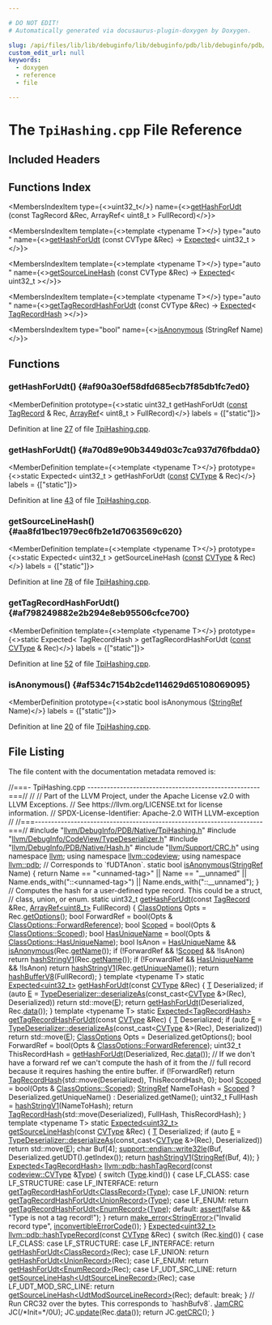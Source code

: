 ```yaml
---

# DO NOT EDIT!
# Automatically generated via docusaurus-plugin-doxygen by Doxygen.

slug: /api/files/lib/lib/debuginfo/lib/debuginfo/pdb/lib/debuginfo/pdb/native/tpihashing-cpp
custom_edit_url: null
keywords:
  - doxygen
  - reference
  - file

---
```





# The `TpiHashing.cpp` File Reference

<DoxygenPage pluginConfig={pluginConfig}>



## Included Headers

<IncludesList>
<IncludesListItem
  filePath="llvm/DebugInfo/PDB/Native/TpiHashing.h"
  permalink="/docs/api/files/include/include/llvm/include/llvm/debuginfo/include/llvm/debuginfo/pdb/include/llvm/debuginfo/pdb/native/tpihashing-h"
  isLocal="true" />
<IncludesListItem
  filePath="llvm/DebugInfo/CodeView/TypeDeserializer.h"
  permalink="/docs/api/files/include/include/llvm/include/llvm/debuginfo/include/llvm/debuginfo/codeview/typedeserializer-h"
  isLocal="true" />
<IncludesListItem
  filePath="llvm/DebugInfo/PDB/Native/Hash.h"
  permalink="/docs/api/files/include/include/llvm/include/llvm/debuginfo/include/llvm/debuginfo/pdb/include/llvm/debuginfo/pdb/native/hash-h"
  isLocal="true" />
<IncludesListItem
  filePath="llvm/Support/CRC.h"
  permalink="/docs/api/files/include/include/llvm/include/llvm/support/crc-h"
  isLocal="true" />
</IncludesList>

## Functions Index

<MembersIndex>

<MembersIndexItem
  type={<>uint32&#95;t</>}
  name={<><a href="#af90a30ef58dfd685ecb7f85db1fc7ed0">getHashForUdt</a> (const TagRecord &amp;Rec, ArrayRef&lt; uint8&#95;t &gt; FullRecord)</>}>
</MembersIndexItem>

<MembersIndexItem
  template={<>template &lt;typename T&gt;</>}
  type="auto "
  name={<><a href="#a70d89e90b3449d03c7ca937d76fbdda0">getHashForUdt</a> (const CVType &amp;Rec) -&gt; <a href="/docs/api/classes/llvm/expected">Expected</a>&lt; uint32&#95;t &gt;</>}>
</MembersIndexItem>

<MembersIndexItem
  template={<>template &lt;typename T&gt;</>}
  type="auto "
  name={<><a href="#aa8fd1bec1979ec6fb2e1d7063569c620">getSourceLineHash</a> (const CVType &amp;Rec) -&gt; <a href="/docs/api/classes/llvm/expected">Expected</a>&lt; uint32&#95;t &gt;</>}>
</MembersIndexItem>

<MembersIndexItem
  template={<>template &lt;typename T&gt;</>}
  type="auto "
  name={<><a href="#af798249882e2b294e8eb95506cfce700">getTagRecordHashForUdt</a> (const CVType &amp;Rec) -&gt; <a href="/docs/api/classes/llvm/expected">Expected</a>&lt; <a href="/docs/api/structs/llvm/pdb/tagrecordhash">TagRecordHash</a> &gt;</>}>
</MembersIndexItem>

<MembersIndexItem
  type="bool"
  name={<><a href="#af534c7154b2cde114629d65108069095">isAnonymous</a> (StringRef Name)</>}>
</MembersIndexItem>

</MembersIndex>


<SectionDefinition>

## Functions

### getHashForUdt() {#af90a30ef58dfd685ecb7f85db1fc7ed0}

<MemberDefinition
  prototype={<>static uint32&#95;t getHashForUdt (<a href="/docs/api/files/lib/lib/target/lib/target/aarch64/aarch64promoteconstant-cpp/#a90f8350fecae261c25be85d38b451bff">const</a> <a href="/docs/api/classes/llvm/codeview/tagrecord">TagRecord</a> &amp; Rec, <a href="/docs/api/classes/llvm/arrayref">ArrayRef</a>&lt; uint8&#95;t &gt; FullRecord)</>}
  labels = {["static"]}>

Definition at line <a href="#l00027">27</a> of file <a href="/docs/api/files/lib/lib/debuginfo/lib/debuginfo/pdb/lib/debuginfo/pdb/native/tpihashing-cpp">TpiHashing.cpp</a>.
</MemberDefinition>

### getHashForUdt() {#a70d89e90b3449d03c7ca937d76fbdda0}

<MemberDefinition
  template={<>template &lt;typename T&gt;</>}
  prototype={<>static Expected&lt; uint32&#95;t &gt; getHashForUdt (<a href="/docs/api/files/lib/lib/target/lib/target/aarch64/aarch64promoteconstant-cpp/#a90f8350fecae261c25be85d38b451bff">const</a> <a href="/docs/api/namespaces/llvm/codeview/#a238eda31f74c0f0f3224f71b50b7d165">CVType</a> &amp; Rec)</>}
  labels = {["static"]}>

Definition at line <a href="#l00043">43</a> of file <a href="/docs/api/files/lib/lib/debuginfo/lib/debuginfo/pdb/lib/debuginfo/pdb/native/tpihashing-cpp">TpiHashing.cpp</a>.
</MemberDefinition>

### getSourceLineHash() {#aa8fd1bec1979ec6fb2e1d7063569c620}

<MemberDefinition
  template={<>template &lt;typename T&gt;</>}
  prototype={<>static Expected&lt; uint32&#95;t &gt; getSourceLineHash (<a href="/docs/api/files/lib/lib/target/lib/target/aarch64/aarch64promoteconstant-cpp/#a90f8350fecae261c25be85d38b451bff">const</a> <a href="/docs/api/namespaces/llvm/codeview/#a238eda31f74c0f0f3224f71b50b7d165">CVType</a> &amp; Rec)</>}
  labels = {["static"]}>

Definition at line <a href="#l00078">78</a> of file <a href="/docs/api/files/lib/lib/debuginfo/lib/debuginfo/pdb/lib/debuginfo/pdb/native/tpihashing-cpp">TpiHashing.cpp</a>.
</MemberDefinition>

### getTagRecordHashForUdt() {#af798249882e2b294e8eb95506cfce700}

<MemberDefinition
  template={<>template &lt;typename T&gt;</>}
  prototype={<>static Expected&lt; TagRecordHash &gt; getTagRecordHashForUdt (<a href="/docs/api/files/lib/lib/target/lib/target/aarch64/aarch64promoteconstant-cpp/#a90f8350fecae261c25be85d38b451bff">const</a> <a href="/docs/api/namespaces/llvm/codeview/#a238eda31f74c0f0f3224f71b50b7d165">CVType</a> &amp; Rec)</>}
  labels = {["static"]}>

Definition at line <a href="#l00052">52</a> of file <a href="/docs/api/files/lib/lib/debuginfo/lib/debuginfo/pdb/lib/debuginfo/pdb/native/tpihashing-cpp">TpiHashing.cpp</a>.
</MemberDefinition>

### isAnonymous() {#af534c7154b2cde114629d65108069095}

<MemberDefinition
  prototype={<>static bool isAnonymous (<a href="/docs/api/classes/llvm/stringref">StringRef</a> Name)</>}
  labels = {["static"]}>

Definition at line <a href="#l00020">20</a> of file <a href="/docs/api/files/lib/lib/debuginfo/lib/debuginfo/pdb/lib/debuginfo/pdb/native/tpihashing-cpp">TpiHashing.cpp</a>.
</MemberDefinition>

</SectionDefinition>

## File Listing

The file content with the documentation metadata removed is:

<ProgramListing>

<Link id="l00001" /><CodeLine lineNumber="1"><Highlight kind="comment">//===- TpiHashing.cpp -----------------------------------------------------===//</Highlight><Highlight kind="normal"></Highlight></CodeLine>
<Link id="l00002" /><CodeLine lineNumber="2"><Highlight kind="normal"></Highlight><Highlight kind="comment">//</Highlight><Highlight kind="normal"></Highlight></CodeLine>
<Link id="l00003" /><CodeLine lineNumber="3"><Highlight kind="normal"></Highlight><Highlight kind="comment">// Part of the LLVM Project, under the Apache License v2.0 with LLVM Exceptions.</Highlight><Highlight kind="normal"></Highlight></CodeLine>
<Link id="l00004" /><CodeLine lineNumber="4"><Highlight kind="normal"></Highlight><Highlight kind="comment">// See https://llvm.org/LICENSE.txt for license information.</Highlight><Highlight kind="normal"></Highlight></CodeLine>
<Link id="l00005" /><CodeLine lineNumber="5"><Highlight kind="normal"></Highlight><Highlight kind="comment">// SPDX-License-Identifier: Apache-2.0 WITH LLVM-exception</Highlight><Highlight kind="normal"></Highlight></CodeLine>
<Link id="l00006" /><CodeLine lineNumber="6"><Highlight kind="normal"></Highlight><Highlight kind="comment">//</Highlight><Highlight kind="normal"></Highlight></CodeLine>
<Link id="l00007" /><CodeLine lineNumber="7"><Highlight kind="normal"></Highlight><Highlight kind="comment">//===----------------------------------------------------------------------===//</Highlight><Highlight kind="normal"></Highlight></CodeLine>
<Link id="l00008" /><CodeLine lineNumber="8"><Highlight kind="normal"></Highlight></CodeLine>
<Link id="l00009" /><CodeLine lineNumber="9"><Highlight kind="normal"></Highlight><Highlight kind="preprocessor">#include &quot;<a href="/docs/api/files/include/include/llvm/include/llvm/debuginfo/include/llvm/debuginfo/pdb/include/llvm/debuginfo/pdb/native/tpihashing-h">llvm/DebugInfo/PDB/Native/TpiHashing.h</a>&quot;</Highlight><Highlight kind="normal"></Highlight></CodeLine>
<Link id="l00010" /><CodeLine lineNumber="10"><Highlight kind="normal"></Highlight></CodeLine>
<Link id="l00011" /><CodeLine lineNumber="11"><Highlight kind="normal"></Highlight><Highlight kind="preprocessor">#include &quot;<a href="/docs/api/files/include/include/llvm/include/llvm/debuginfo/include/llvm/debuginfo/codeview/typedeserializer-h">llvm/DebugInfo/CodeView/TypeDeserializer.h</a>&quot;</Highlight><Highlight kind="normal"></Highlight></CodeLine>
<Link id="l00012" /><CodeLine lineNumber="12"><Highlight kind="normal"></Highlight><Highlight kind="preprocessor">#include &quot;<a href="/docs/api/files/include/include/llvm/include/llvm/debuginfo/include/llvm/debuginfo/pdb/include/llvm/debuginfo/pdb/native/hash-h">llvm/DebugInfo/PDB/Native/Hash.h</a>&quot;</Highlight><Highlight kind="normal"></Highlight></CodeLine>
<Link id="l00013" /><CodeLine lineNumber="13"><Highlight kind="normal"></Highlight><Highlight kind="preprocessor">#include &quot;<a href="/docs/api/files/include/include/llvm/include/llvm/support/crc-h">llvm/Support/CRC.h</a>&quot;</Highlight><Highlight kind="normal"></Highlight></CodeLine>
<Link id="l00014" /><CodeLine lineNumber="14"><Highlight kind="normal"></Highlight></CodeLine>
<Link id="l00015" /><CodeLine lineNumber="15"><Highlight kind="normal"></Highlight><Highlight kind="keyword">using namespace </Highlight><Highlight kind="normal"><a href="/docs/api/namespaces/llvm">llvm</a>;</Highlight></CodeLine>
<Link id="l00016" /><CodeLine lineNumber="16"><Highlight kind="normal"></Highlight><Highlight kind="keyword">using namespace </Highlight><Highlight kind="normal"><a href="/docs/api/namespaces/llvm/codeview">llvm::codeview</a>;</Highlight></CodeLine>
<Link id="l00017" /><CodeLine lineNumber="17"><Highlight kind="normal"></Highlight><Highlight kind="keyword">using namespace </Highlight><Highlight kind="normal"><a href="/docs/api/namespaces/llvm/pdb">llvm::pdb</a>;</Highlight></CodeLine>
<Link id="l00018" /><CodeLine lineNumber="18"><Highlight kind="normal"></Highlight></CodeLine>
<Link id="l00019" /><CodeLine lineNumber="19"><Highlight kind="normal"></Highlight><Highlight kind="comment">// Corresponds to &#96;fUDTAnon&#96;.</Highlight><Highlight kind="normal"></Highlight></CodeLine>
<Link id="l00020" /><CodeLine lineNumber="20" lineLink="#af534c7154b2cde114629d65108069095"><Highlight kind="normal"></Highlight><Highlight kind="keyword">static</Highlight><Highlight kind="normal"> </Highlight><Highlight kind="keywordtype">bool</Highlight><Highlight kind="normal"> <a href="#af534c7154b2cde114629d65108069095">isAnonymous</a>(<a href="/docs/api/classes/llvm/stringref">StringRef</a> Name) &#123;</Highlight></CodeLine>
<Link id="l00021" /><CodeLine lineNumber="21"><Highlight kind="normal">  </Highlight><Highlight kind="keywordflow">return</Highlight><Highlight kind="normal"> Name == </Highlight><Highlight kind="stringliteral">&quot;&lt;unnamed-tag&gt;&quot;</Highlight><Highlight kind="normal"> || Name == </Highlight><Highlight kind="stringliteral">&quot;&#95;&#95;unnamed&quot;</Highlight><Highlight kind="normal"> ||</Highlight></CodeLine>
<Link id="l00022" /><CodeLine lineNumber="22"><Highlight kind="normal">         Name.ends&#95;with(</Highlight><Highlight kind="stringliteral">&quot;::&lt;unnamed-tag&gt;&quot;</Highlight><Highlight kind="normal">) || Name.ends&#95;with(</Highlight><Highlight kind="stringliteral">&quot;::&#95;&#95;unnamed&quot;</Highlight><Highlight kind="normal">);</Highlight></CodeLine>
<Link id="l00023" /><CodeLine lineNumber="23"><Highlight kind="normal">&#125;</Highlight></CodeLine>
<Link id="l00024" /><CodeLine lineNumber="24"><Highlight kind="normal"></Highlight></CodeLine>
<Link id="l00025" /><CodeLine lineNumber="25"><Highlight kind="normal"></Highlight><Highlight kind="comment">// Computes the hash for a user-defined type record. This could be a struct,</Highlight><Highlight kind="normal"></Highlight></CodeLine>
<Link id="l00026" /><CodeLine lineNumber="26"><Highlight kind="normal"></Highlight><Highlight kind="comment">// class, union, or enum.</Highlight><Highlight kind="normal"></Highlight></CodeLine>
<Link id="l00027" /><CodeLine lineNumber="27" lineLink="#af90a30ef58dfd685ecb7f85db1fc7ed0"><Highlight kind="normal"></Highlight><Highlight kind="keyword">static</Highlight><Highlight kind="normal"> uint32&#95;t <a href="#af90a30ef58dfd685ecb7f85db1fc7ed0">getHashForUdt</a>(</Highlight><Highlight kind="keyword">const</Highlight><Highlight kind="normal"> <a href="/docs/api/classes/llvm/codeview/tagrecord">TagRecord</a> &amp;Rec,</Highlight></CodeLine>
<Link id="l00028" /><CodeLine lineNumber="28"><Highlight kind="normal">                              <a href="/docs/api/classes/llvm/arrayref">ArrayRef&lt;uint8&#95;t&gt;</a> FullRecord) &#123;</Highlight></CodeLine>
<Link id="l00029" /><CodeLine lineNumber="29"><Highlight kind="normal">  <a href="/docs/api/namespaces/llvm/codeview/#a4e60e0c351f13aade28b451480c44e5a">ClassOptions</a> Opts = Rec.<a href="/docs/api/classes/llvm/codeview/tagrecord/#a1ae1be6e6d0d96125297733a3cfb222a">getOptions</a>();</Highlight></CodeLine>
<Link id="l00030" /><CodeLine lineNumber="30"><Highlight kind="normal">  </Highlight><Highlight kind="keywordtype">bool</Highlight><Highlight kind="normal"> ForwardRef = bool(Opts &amp; <a href="/docs/api/namespaces/llvm/codeview/#a4e60e0c351f13aade28b451480c44e5aa7e37f2aff533091462989c02c0cac8a1">ClassOptions::ForwardReference</a>);</Highlight></CodeLine>
<Link id="l00031" /><CodeLine lineNumber="31"><Highlight kind="normal">  </Highlight><Highlight kind="keywordtype">bool</Highlight><Highlight kind="normal"> <a href="/docs/api/namespaces/llvm/codeview/#a4e60e0c351f13aade28b451480c44e5aa423f62fd0413b98ab4dd487ec060e628">Scoped</a> = bool(Opts &amp; <a href="/docs/api/namespaces/llvm/codeview/#a4e60e0c351f13aade28b451480c44e5aa423f62fd0413b98ab4dd487ec060e628">ClassOptions::Scoped</a>);</Highlight></CodeLine>
<Link id="l00032" /><CodeLine lineNumber="32"><Highlight kind="normal">  </Highlight><Highlight kind="keywordtype">bool</Highlight><Highlight kind="normal"> <a href="/docs/api/namespaces/llvm/codeview/#a4e60e0c351f13aade28b451480c44e5aa1d847ff214177f9339928f7be873cd38">HasUniqueName</a> = bool(Opts &amp; <a href="/docs/api/namespaces/llvm/codeview/#a4e60e0c351f13aade28b451480c44e5aa1d847ff214177f9339928f7be873cd38">ClassOptions::HasUniqueName</a>);</Highlight></CodeLine>
<Link id="l00033" /><CodeLine lineNumber="33"><Highlight kind="normal">  </Highlight><Highlight kind="keywordtype">bool</Highlight><Highlight kind="normal"> IsAnon = <a href="/docs/api/namespaces/llvm/codeview/#a4e60e0c351f13aade28b451480c44e5aa1d847ff214177f9339928f7be873cd38">HasUniqueName</a> &amp;&amp; <a href="#af534c7154b2cde114629d65108069095">isAnonymous</a>(Rec.<a href="/docs/api/classes/llvm/codeview/tagrecord/#a70d494508697280429a70e6b54e90564">getName</a>());</Highlight></CodeLine>
<Link id="l00034" /><CodeLine lineNumber="34"><Highlight kind="normal"></Highlight></CodeLine>
<Link id="l00035" /><CodeLine lineNumber="35"><Highlight kind="normal">  </Highlight><Highlight kind="keywordflow">if</Highlight><Highlight kind="normal"> (!ForwardRef &amp;&amp; !<a href="/docs/api/namespaces/llvm/codeview/#a4e60e0c351f13aade28b451480c44e5aa423f62fd0413b98ab4dd487ec060e628">Scoped</a> &amp;&amp; !IsAnon)</Highlight></CodeLine>
<Link id="l00036" /><CodeLine lineNumber="36"><Highlight kind="normal">    </Highlight><Highlight kind="keywordflow">return</Highlight><Highlight kind="normal"> <a href="/docs/api/namespaces/llvm/pdb/#a1737ab2b5a4c39b8eb3fcbd2e47abb65">hashStringV1</a>(Rec.<a href="/docs/api/classes/llvm/codeview/tagrecord/#a70d494508697280429a70e6b54e90564">getName</a>());</Highlight></CodeLine>
<Link id="l00037" /><CodeLine lineNumber="37"><Highlight kind="normal">  </Highlight><Highlight kind="keywordflow">if</Highlight><Highlight kind="normal"> (!ForwardRef &amp;&amp; <a href="/docs/api/namespaces/llvm/codeview/#a4e60e0c351f13aade28b451480c44e5aa1d847ff214177f9339928f7be873cd38">HasUniqueName</a> &amp;&amp; !IsAnon)</Highlight></CodeLine>
<Link id="l00038" /><CodeLine lineNumber="38"><Highlight kind="normal">    </Highlight><Highlight kind="keywordflow">return</Highlight><Highlight kind="normal"> <a href="/docs/api/namespaces/llvm/pdb/#a1737ab2b5a4c39b8eb3fcbd2e47abb65">hashStringV1</a>(Rec.<a href="/docs/api/classes/llvm/codeview/tagrecord/#ab3ecf47bdb500f15d02088ae17279b8b">getUniqueName</a>());</Highlight></CodeLine>
<Link id="l00039" /><CodeLine lineNumber="39"><Highlight kind="normal">  </Highlight><Highlight kind="keywordflow">return</Highlight><Highlight kind="normal"> <a href="/docs/api/namespaces/llvm/pdb/#a70e7a3749d35a58e1620b36a1a4183c1">hashBufferV8</a>(FullRecord);</Highlight></CodeLine>
<Link id="l00040" /><CodeLine lineNumber="40"><Highlight kind="normal">&#125;</Highlight></CodeLine>
<Link id="l00041" /><CodeLine lineNumber="41"><Highlight kind="normal"></Highlight></CodeLine>
<Link id="l00042" /><CodeLine lineNumber="42"><Highlight kind="normal"></Highlight><Highlight kind="keyword">template</Highlight><Highlight kind="normal"> &lt;</Highlight><Highlight kind="keyword">typename</Highlight><Highlight kind="normal"> T&gt;</Highlight></CodeLine>
<Link id="l00043" /><CodeLine lineNumber="43" lineLink="#a70d89e90b3449d03c7ca937d76fbdda0"><Highlight kind="normal"></Highlight><Highlight kind="keyword">static</Highlight><Highlight kind="normal"> <a href="/docs/api/classes/llvm/expected">Expected&lt;uint32&#95;t&gt;</a> <a href="#af90a30ef58dfd685ecb7f85db1fc7ed0">getHashForUdt</a>(</Highlight><Highlight kind="keyword">const</Highlight><Highlight kind="normal"> <a href="/docs/api/namespaces/llvm/codeview/#a238eda31f74c0f0f3224f71b50b7d165">CVType</a> &amp;Rec) &#123;</Highlight></CodeLine>
<Link id="l00044" /><CodeLine lineNumber="44"><Highlight kind="normal">  <a href="/docs/api/files/lib/lib/target/lib/target/mips/mips16isellowering-cpp/#a0acb682b8260ab1c60b918599864e2e5">T</a> Deserialized;</Highlight></CodeLine>
<Link id="l00045" /><CodeLine lineNumber="45"><Highlight kind="normal">  </Highlight><Highlight kind="keywordflow">if</Highlight><Highlight kind="normal"> (</Highlight><Highlight kind="keyword">auto</Highlight><Highlight kind="normal"> <a href="/docs/api/files/lib/lib/ir/builtingcs-cpp/#abb2b3a60ccc38a28239e19a1646e0c8a">E</a> = <a href="/docs/api/classes/llvm/codeview/typedeserializer/#ad2afe9d87179bb184fd5f477db6e8509">TypeDeserializer::deserializeAs</a>(</Highlight><Highlight kind="keyword">const&#95;cast&lt;</Highlight><Highlight kind="normal"><a href="/docs/api/namespaces/llvm/codeview/#a238eda31f74c0f0f3224f71b50b7d165">CVType</a> &amp;</Highlight><Highlight kind="keyword">&gt;</Highlight><Highlight kind="normal">(Rec),</Highlight></CodeLine>
<Link id="l00046" /><CodeLine lineNumber="46"><Highlight kind="normal">                                               Deserialized))</Highlight></CodeLine>
<Link id="l00047" /><CodeLine lineNumber="47"><Highlight kind="normal">    </Highlight><Highlight kind="keywordflow">return</Highlight><Highlight kind="normal"> std::move(<a href="/docs/api/files/lib/lib/ir/builtingcs-cpp/#abb2b3a60ccc38a28239e19a1646e0c8a">E</a>);</Highlight></CodeLine>
<Link id="l00048" /><CodeLine lineNumber="48"><Highlight kind="normal">  </Highlight><Highlight kind="keywordflow">return</Highlight><Highlight kind="normal"> <a href="#af90a30ef58dfd685ecb7f85db1fc7ed0">getHashForUdt</a>(Deserialized, Rec.<a href="/docs/api/classes/llvm/codeview/cvrecord/#aa5ac0ccd261c6bd6e07e1b288952fe33">data</a>());</Highlight></CodeLine>
<Link id="l00049" /><CodeLine lineNumber="49"><Highlight kind="normal">&#125;</Highlight></CodeLine>
<Link id="l00050" /><CodeLine lineNumber="50"><Highlight kind="normal"></Highlight></CodeLine>
<Link id="l00051" /><CodeLine lineNumber="51"><Highlight kind="normal"></Highlight><Highlight kind="keyword">template</Highlight><Highlight kind="normal"> &lt;</Highlight><Highlight kind="keyword">typename</Highlight><Highlight kind="normal"> T&gt;</Highlight></CodeLine>
<Link id="l00052" /><CodeLine lineNumber="52" lineLink="#af798249882e2b294e8eb95506cfce700"><Highlight kind="normal"></Highlight><Highlight kind="keyword">static</Highlight><Highlight kind="normal"> <a href="/docs/api/classes/llvm/expected">Expected&lt;TagRecordHash&gt;</a> <a href="#af798249882e2b294e8eb95506cfce700">getTagRecordHashForUdt</a>(</Highlight><Highlight kind="keyword">const</Highlight><Highlight kind="normal"> <a href="/docs/api/namespaces/llvm/codeview/#a238eda31f74c0f0f3224f71b50b7d165">CVType</a> &amp;Rec) &#123;</Highlight></CodeLine>
<Link id="l00053" /><CodeLine lineNumber="53"><Highlight kind="normal">  <a href="/docs/api/files/lib/lib/target/lib/target/mips/mips16isellowering-cpp/#a0acb682b8260ab1c60b918599864e2e5">T</a> Deserialized;</Highlight></CodeLine>
<Link id="l00054" /><CodeLine lineNumber="54"><Highlight kind="normal">  </Highlight><Highlight kind="keywordflow">if</Highlight><Highlight kind="normal"> (</Highlight><Highlight kind="keyword">auto</Highlight><Highlight kind="normal"> <a href="/docs/api/files/lib/lib/ir/builtingcs-cpp/#abb2b3a60ccc38a28239e19a1646e0c8a">E</a> = <a href="/docs/api/classes/llvm/codeview/typedeserializer/#ad2afe9d87179bb184fd5f477db6e8509">TypeDeserializer::deserializeAs</a>(</Highlight><Highlight kind="keyword">const&#95;cast&lt;</Highlight><Highlight kind="normal"><a href="/docs/api/namespaces/llvm/codeview/#a238eda31f74c0f0f3224f71b50b7d165">CVType</a> &amp;</Highlight><Highlight kind="keyword">&gt;</Highlight><Highlight kind="normal">(Rec),</Highlight></CodeLine>
<Link id="l00055" /><CodeLine lineNumber="55"><Highlight kind="normal">                                               Deserialized))</Highlight></CodeLine>
<Link id="l00056" /><CodeLine lineNumber="56"><Highlight kind="normal">    </Highlight><Highlight kind="keywordflow">return</Highlight><Highlight kind="normal"> std::move(<a href="/docs/api/files/lib/lib/ir/builtingcs-cpp/#abb2b3a60ccc38a28239e19a1646e0c8a">E</a>);</Highlight></CodeLine>
<Link id="l00057" /><CodeLine lineNumber="57"><Highlight kind="normal"></Highlight></CodeLine>
<Link id="l00058" /><CodeLine lineNumber="58"><Highlight kind="normal">  <a href="/docs/api/namespaces/llvm/codeview/#a4e60e0c351f13aade28b451480c44e5a">ClassOptions</a> Opts = Deserialized.getOptions();</Highlight></CodeLine>
<Link id="l00059" /><CodeLine lineNumber="59"><Highlight kind="normal"></Highlight></CodeLine>
<Link id="l00060" /><CodeLine lineNumber="60"><Highlight kind="normal">  </Highlight><Highlight kind="keywordtype">bool</Highlight><Highlight kind="normal"> ForwardRef = bool(Opts &amp; <a href="/docs/api/namespaces/llvm/codeview/#a4e60e0c351f13aade28b451480c44e5aa7e37f2aff533091462989c02c0cac8a1">ClassOptions::ForwardReference</a>);</Highlight></CodeLine>
<Link id="l00061" /><CodeLine lineNumber="61"><Highlight kind="normal"></Highlight></CodeLine>
<Link id="l00062" /><CodeLine lineNumber="62"><Highlight kind="normal">  uint32&#95;t ThisRecordHash = <a href="#af90a30ef58dfd685ecb7f85db1fc7ed0">getHashForUdt</a>(Deserialized, Rec.<a href="/docs/api/classes/llvm/codeview/cvrecord/#aa5ac0ccd261c6bd6e07e1b288952fe33">data</a>());</Highlight></CodeLine>
<Link id="l00063" /><CodeLine lineNumber="63"><Highlight kind="normal"></Highlight></CodeLine>
<Link id="l00064" /><CodeLine lineNumber="64"><Highlight kind="normal">  </Highlight><Highlight kind="comment">// If we don&#39;t have a forward ref we can&#39;t compute the hash of it from the</Highlight><Highlight kind="normal"></Highlight></CodeLine>
<Link id="l00065" /><CodeLine lineNumber="65"><Highlight kind="normal">  </Highlight><Highlight kind="comment">// full record because it requires hashing the entire buffer.</Highlight><Highlight kind="normal"></Highlight></CodeLine>
<Link id="l00066" /><CodeLine lineNumber="66"><Highlight kind="normal">  </Highlight><Highlight kind="keywordflow">if</Highlight><Highlight kind="normal"> (!ForwardRef)</Highlight></CodeLine>
<Link id="l00067" /><CodeLine lineNumber="67"><Highlight kind="normal">    </Highlight><Highlight kind="keywordflow">return</Highlight><Highlight kind="normal"> <a href="/docs/api/structs/llvm/pdb/tagrecordhash">TagRecordHash</a>&#123;std::move(Deserialized), ThisRecordHash, 0&#125;;</Highlight></CodeLine>
<Link id="l00068" /><CodeLine lineNumber="68"><Highlight kind="normal"></Highlight></CodeLine>
<Link id="l00069" /><CodeLine lineNumber="69"><Highlight kind="normal">  </Highlight><Highlight kind="keywordtype">bool</Highlight><Highlight kind="normal"> <a href="/docs/api/namespaces/llvm/codeview/#a4e60e0c351f13aade28b451480c44e5aa423f62fd0413b98ab4dd487ec060e628">Scoped</a> = bool(Opts &amp; <a href="/docs/api/namespaces/llvm/codeview/#a4e60e0c351f13aade28b451480c44e5aa423f62fd0413b98ab4dd487ec060e628">ClassOptions::Scoped</a>);</Highlight></CodeLine>
<Link id="l00070" /><CodeLine lineNumber="70"><Highlight kind="normal"></Highlight></CodeLine>
<Link id="l00071" /><CodeLine lineNumber="71"><Highlight kind="normal">  <a href="/docs/api/classes/llvm/stringref">StringRef</a> NameToHash =</Highlight></CodeLine>
<Link id="l00072" /><CodeLine lineNumber="72"><Highlight kind="normal">      <a href="/docs/api/namespaces/llvm/codeview/#a4e60e0c351f13aade28b451480c44e5aa423f62fd0413b98ab4dd487ec060e628">Scoped</a> ? Deserialized.getUniqueName() : Deserialized.getName();</Highlight></CodeLine>
<Link id="l00073" /><CodeLine lineNumber="73"><Highlight kind="normal">  uint32&#95;t FullHash = <a href="/docs/api/namespaces/llvm/pdb/#a1737ab2b5a4c39b8eb3fcbd2e47abb65">hashStringV1</a>(NameToHash);</Highlight></CodeLine>
<Link id="l00074" /><CodeLine lineNumber="74"><Highlight kind="normal">  </Highlight><Highlight kind="keywordflow">return</Highlight><Highlight kind="normal"> <a href="/docs/api/structs/llvm/pdb/tagrecordhash">TagRecordHash</a>&#123;std::move(Deserialized), FullHash, ThisRecordHash&#125;;</Highlight></CodeLine>
<Link id="l00075" /><CodeLine lineNumber="75"><Highlight kind="normal">&#125;</Highlight></CodeLine>
<Link id="l00076" /><CodeLine lineNumber="76"><Highlight kind="normal"></Highlight></CodeLine>
<Link id="l00077" /><CodeLine lineNumber="77"><Highlight kind="normal"></Highlight><Highlight kind="keyword">template</Highlight><Highlight kind="normal"> &lt;</Highlight><Highlight kind="keyword">typename</Highlight><Highlight kind="normal"> T&gt;</Highlight></CodeLine>
<Link id="l00078" /><CodeLine lineNumber="78" lineLink="#aa8fd1bec1979ec6fb2e1d7063569c620"><Highlight kind="normal"></Highlight><Highlight kind="keyword">static</Highlight><Highlight kind="normal"> <a href="/docs/api/classes/llvm/expected">Expected&lt;uint32&#95;t&gt;</a> <a href="#aa8fd1bec1979ec6fb2e1d7063569c620">getSourceLineHash</a>(</Highlight><Highlight kind="keyword">const</Highlight><Highlight kind="normal"> <a href="/docs/api/namespaces/llvm/codeview/#a238eda31f74c0f0f3224f71b50b7d165">CVType</a> &amp;Rec) &#123;</Highlight></CodeLine>
<Link id="l00079" /><CodeLine lineNumber="79"><Highlight kind="normal">  <a href="/docs/api/files/lib/lib/target/lib/target/mips/mips16isellowering-cpp/#a0acb682b8260ab1c60b918599864e2e5">T</a> Deserialized;</Highlight></CodeLine>
<Link id="l00080" /><CodeLine lineNumber="80"><Highlight kind="normal">  </Highlight><Highlight kind="keywordflow">if</Highlight><Highlight kind="normal"> (</Highlight><Highlight kind="keyword">auto</Highlight><Highlight kind="normal"> <a href="/docs/api/files/lib/lib/ir/builtingcs-cpp/#abb2b3a60ccc38a28239e19a1646e0c8a">E</a> = <a href="/docs/api/classes/llvm/codeview/typedeserializer/#ad2afe9d87179bb184fd5f477db6e8509">TypeDeserializer::deserializeAs</a>(</Highlight><Highlight kind="keyword">const&#95;cast&lt;</Highlight><Highlight kind="normal"><a href="/docs/api/namespaces/llvm/codeview/#a238eda31f74c0f0f3224f71b50b7d165">CVType</a> &amp;</Highlight><Highlight kind="keyword">&gt;</Highlight><Highlight kind="normal">(Rec),</Highlight></CodeLine>
<Link id="l00081" /><CodeLine lineNumber="81"><Highlight kind="normal">                                               Deserialized))</Highlight></CodeLine>
<Link id="l00082" /><CodeLine lineNumber="82"><Highlight kind="normal">    </Highlight><Highlight kind="keywordflow">return</Highlight><Highlight kind="normal"> std::move(<a href="/docs/api/files/lib/lib/ir/builtingcs-cpp/#abb2b3a60ccc38a28239e19a1646e0c8a">E</a>);</Highlight></CodeLine>
<Link id="l00083" /><CodeLine lineNumber="83"><Highlight kind="normal">  </Highlight><Highlight kind="keywordtype">char</Highlight><Highlight kind="normal"> Buf&#91;4&#93;;</Highlight></CodeLine>
<Link id="l00084" /><CodeLine lineNumber="84"><Highlight kind="normal">  <a href="/docs/api/namespaces/llvm/support/endian/#a4f05956d010455624c13f5eb2217bc8b">support::endian::write32le</a>(Buf, Deserialized.getUDT().getIndex());</Highlight></CodeLine>
<Link id="l00085" /><CodeLine lineNumber="85"><Highlight kind="normal">  </Highlight><Highlight kind="keywordflow">return</Highlight><Highlight kind="normal"> <a href="/docs/api/namespaces/llvm/pdb/#a1737ab2b5a4c39b8eb3fcbd2e47abb65">hashStringV1</a>(<a href="/docs/api/classes/llvm/stringref">StringRef</a>(Buf, 4));</Highlight></CodeLine>
<Link id="l00086" /><CodeLine lineNumber="86"><Highlight kind="normal">&#125;</Highlight></CodeLine>
<Link id="l00087" /><CodeLine lineNumber="87"><Highlight kind="normal"></Highlight></CodeLine>
<Link id="l00088" /><CodeLine lineNumber="88" lineLink="/docs/api/namespaces/llvm/pdb/#ac4ae17008fa3248cf4065352bdf7e029"><Highlight kind="normal"><a href="/docs/api/classes/llvm/expected">Expected&lt;TagRecordHash&gt;</a> <a href="/docs/api/namespaces/llvm/pdb/#ac4ae17008fa3248cf4065352bdf7e029">llvm::pdb::hashTagRecord</a>(</Highlight><Highlight kind="keyword">const</Highlight><Highlight kind="normal"> <a href="/docs/api/namespaces/llvm/codeview/#a238eda31f74c0f0f3224f71b50b7d165">codeview::CVType</a> &amp;<a href="/docs/api/namespaces/llvm/pdb/#a952cb7401a07c49e2879fbfc92f0dc2caa1fa27779242b4902f7ae3bdd5c6d508">Type</a>) &#123;</Highlight></CodeLine>
<Link id="l00089" /><CodeLine lineNumber="89"><Highlight kind="normal">  </Highlight><Highlight kind="keywordflow">switch</Highlight><Highlight kind="normal"> (<a href="/docs/api/namespaces/llvm/pdb/#a952cb7401a07c49e2879fbfc92f0dc2caa1fa27779242b4902f7ae3bdd5c6d508">Type</a>.kind()) &#123;</Highlight></CodeLine>
<Link id="l00090" /><CodeLine lineNumber="90"><Highlight kind="normal">  </Highlight><Highlight kind="keywordflow">case</Highlight><Highlight kind="normal"> LF&#95;CLASS:</Highlight></CodeLine>
<Link id="l00091" /><CodeLine lineNumber="91"><Highlight kind="normal">  </Highlight><Highlight kind="keywordflow">case</Highlight><Highlight kind="normal"> LF&#95;STRUCTURE:</Highlight></CodeLine>
<Link id="l00092" /><CodeLine lineNumber="92"><Highlight kind="normal">  </Highlight><Highlight kind="keywordflow">case</Highlight><Highlight kind="normal"> LF&#95;INTERFACE:</Highlight></CodeLine>
<Link id="l00093" /><CodeLine lineNumber="93"><Highlight kind="normal">    </Highlight><Highlight kind="keywordflow">return</Highlight><Highlight kind="normal"> <a href="#af798249882e2b294e8eb95506cfce700">getTagRecordHashForUdt&lt;ClassRecord&gt;</a>(<a href="/docs/api/namespaces/llvm/pdb/#a952cb7401a07c49e2879fbfc92f0dc2caa1fa27779242b4902f7ae3bdd5c6d508">Type</a>);</Highlight></CodeLine>
<Link id="l00094" /><CodeLine lineNumber="94"><Highlight kind="normal">  </Highlight><Highlight kind="keywordflow">case</Highlight><Highlight kind="normal"> LF&#95;UNION:</Highlight></CodeLine>
<Link id="l00095" /><CodeLine lineNumber="95"><Highlight kind="normal">    </Highlight><Highlight kind="keywordflow">return</Highlight><Highlight kind="normal"> <a href="#af798249882e2b294e8eb95506cfce700">getTagRecordHashForUdt&lt;UnionRecord&gt;</a>(<a href="/docs/api/namespaces/llvm/pdb/#a952cb7401a07c49e2879fbfc92f0dc2caa1fa27779242b4902f7ae3bdd5c6d508">Type</a>);</Highlight></CodeLine>
<Link id="l00096" /><CodeLine lineNumber="96"><Highlight kind="normal">  </Highlight><Highlight kind="keywordflow">case</Highlight><Highlight kind="normal"> LF&#95;ENUM:</Highlight></CodeLine>
<Link id="l00097" /><CodeLine lineNumber="97"><Highlight kind="normal">    </Highlight><Highlight kind="keywordflow">return</Highlight><Highlight kind="normal"> <a href="#af798249882e2b294e8eb95506cfce700">getTagRecordHashForUdt&lt;EnumRecord&gt;</a>(<a href="/docs/api/namespaces/llvm/pdb/#a952cb7401a07c49e2879fbfc92f0dc2caa1fa27779242b4902f7ae3bdd5c6d508">Type</a>);</Highlight></CodeLine>
<Link id="l00098" /><CodeLine lineNumber="98"><Highlight kind="normal">  </Highlight><Highlight kind="keywordflow">default</Highlight><Highlight kind="normal">:</Highlight></CodeLine>
<Link id="l00099" /><CodeLine lineNumber="99"><Highlight kind="normal">    <a href="/docs/api/files/lib/lib/target/lib/target/amdgpu/silowercontrolflow-cpp/#a4868c5d81c5ccc98c47aeab6244346a0">assert</a>(</Highlight><Highlight kind="keyword">false</Highlight><Highlight kind="normal"> &amp;&amp; </Highlight><Highlight kind="stringliteral">&quot;Type is not a tag record!&quot;</Highlight><Highlight kind="normal">);</Highlight></CodeLine>
<Link id="l00100" /><CodeLine lineNumber="100"><Highlight kind="normal">  &#125;</Highlight></CodeLine>
<Link id="l00101" /><CodeLine lineNumber="101"><Highlight kind="normal">  </Highlight><Highlight kind="keywordflow">return</Highlight><Highlight kind="normal"> <a href="/docs/api/namespaces/llvm/#a9999bd897fc8a1648bd69b36fee2d357">make&#95;error&lt;StringError&gt;</a>(</Highlight><Highlight kind="stringliteral">&quot;Invalid record type&quot;</Highlight><Highlight kind="normal">,</Highlight></CodeLine>
<Link id="l00102" /><CodeLine lineNumber="102"><Highlight kind="normal">                                 <a href="/docs/api/namespaces/llvm/#a2b43c21951d0948b34bcf7019949032d">inconvertibleErrorCode</a>());</Highlight></CodeLine>
<Link id="l00103" /><CodeLine lineNumber="103"><Highlight kind="normal">&#125;</Highlight></CodeLine>
<Link id="l00104" /><CodeLine lineNumber="104"><Highlight kind="normal"></Highlight></CodeLine>
<Link id="l00105" /><CodeLine lineNumber="105" lineLink="/docs/api/namespaces/llvm/pdb/#a69bf231aca848ed614fb954ea4d65ff2"><Highlight kind="normal"><a href="/docs/api/classes/llvm/expected">Expected&lt;uint32&#95;t&gt;</a> <a href="/docs/api/namespaces/llvm/pdb/#a69bf231aca848ed614fb954ea4d65ff2">llvm::pdb::hashTypeRecord</a>(</Highlight><Highlight kind="keyword">const</Highlight><Highlight kind="normal"> <a href="/docs/api/namespaces/llvm/codeview/#a238eda31f74c0f0f3224f71b50b7d165">CVType</a> &amp;Rec) &#123;</Highlight></CodeLine>
<Link id="l00106" /><CodeLine lineNumber="106"><Highlight kind="normal">  </Highlight><Highlight kind="keywordflow">switch</Highlight><Highlight kind="normal"> (Rec.<a href="/docs/api/classes/llvm/codeview/cvrecord/#aaeef9f2a2d0dc09ec00ec9b38242c706">kind</a>()) &#123;</Highlight></CodeLine>
<Link id="l00107" /><CodeLine lineNumber="107"><Highlight kind="normal">  </Highlight><Highlight kind="keywordflow">case</Highlight><Highlight kind="normal"> LF&#95;CLASS:</Highlight></CodeLine>
<Link id="l00108" /><CodeLine lineNumber="108"><Highlight kind="normal">  </Highlight><Highlight kind="keywordflow">case</Highlight><Highlight kind="normal"> LF&#95;STRUCTURE:</Highlight></CodeLine>
<Link id="l00109" /><CodeLine lineNumber="109"><Highlight kind="normal">  </Highlight><Highlight kind="keywordflow">case</Highlight><Highlight kind="normal"> LF&#95;INTERFACE:</Highlight></CodeLine>
<Link id="l00110" /><CodeLine lineNumber="110"><Highlight kind="normal">    </Highlight><Highlight kind="keywordflow">return</Highlight><Highlight kind="normal"> <a href="#af90a30ef58dfd685ecb7f85db1fc7ed0">getHashForUdt&lt;ClassRecord&gt;</a>(Rec);</Highlight></CodeLine>
<Link id="l00111" /><CodeLine lineNumber="111"><Highlight kind="normal">  </Highlight><Highlight kind="keywordflow">case</Highlight><Highlight kind="normal"> LF&#95;UNION:</Highlight></CodeLine>
<Link id="l00112" /><CodeLine lineNumber="112"><Highlight kind="normal">    </Highlight><Highlight kind="keywordflow">return</Highlight><Highlight kind="normal"> <a href="#af90a30ef58dfd685ecb7f85db1fc7ed0">getHashForUdt&lt;UnionRecord&gt;</a>(Rec);</Highlight></CodeLine>
<Link id="l00113" /><CodeLine lineNumber="113"><Highlight kind="normal">  </Highlight><Highlight kind="keywordflow">case</Highlight><Highlight kind="normal"> LF&#95;ENUM:</Highlight></CodeLine>
<Link id="l00114" /><CodeLine lineNumber="114"><Highlight kind="normal">    </Highlight><Highlight kind="keywordflow">return</Highlight><Highlight kind="normal"> <a href="#af90a30ef58dfd685ecb7f85db1fc7ed0">getHashForUdt&lt;EnumRecord&gt;</a>(Rec);</Highlight></CodeLine>
<Link id="l00115" /><CodeLine lineNumber="115"><Highlight kind="normal"></Highlight></CodeLine>
<Link id="l00116" /><CodeLine lineNumber="116"><Highlight kind="normal">  </Highlight><Highlight kind="keywordflow">case</Highlight><Highlight kind="normal"> LF&#95;UDT&#95;SRC&#95;LINE:</Highlight></CodeLine>
<Link id="l00117" /><CodeLine lineNumber="117"><Highlight kind="normal">    </Highlight><Highlight kind="keywordflow">return</Highlight><Highlight kind="normal"> <a href="#aa8fd1bec1979ec6fb2e1d7063569c620">getSourceLineHash&lt;UdtSourceLineRecord&gt;</a>(Rec);</Highlight></CodeLine>
<Link id="l00118" /><CodeLine lineNumber="118"><Highlight kind="normal">  </Highlight><Highlight kind="keywordflow">case</Highlight><Highlight kind="normal"> LF&#95;UDT&#95;MOD&#95;SRC&#95;LINE:</Highlight></CodeLine>
<Link id="l00119" /><CodeLine lineNumber="119"><Highlight kind="normal">    </Highlight><Highlight kind="keywordflow">return</Highlight><Highlight kind="normal"> <a href="#aa8fd1bec1979ec6fb2e1d7063569c620">getSourceLineHash&lt;UdtModSourceLineRecord&gt;</a>(Rec);</Highlight></CodeLine>
<Link id="l00120" /><CodeLine lineNumber="120"><Highlight kind="normal"></Highlight></CodeLine>
<Link id="l00121" /><CodeLine lineNumber="121"><Highlight kind="normal">  </Highlight><Highlight kind="keywordflow">default</Highlight><Highlight kind="normal">:</Highlight></CodeLine>
<Link id="l00122" /><CodeLine lineNumber="122"><Highlight kind="normal">    </Highlight><Highlight kind="keywordflow">break</Highlight><Highlight kind="normal">;</Highlight></CodeLine>
<Link id="l00123" /><CodeLine lineNumber="123"><Highlight kind="normal">  &#125;</Highlight></CodeLine>
<Link id="l00124" /><CodeLine lineNumber="124"><Highlight kind="normal"></Highlight></CodeLine>
<Link id="l00125" /><CodeLine lineNumber="125"><Highlight kind="normal">  </Highlight><Highlight kind="comment">// Run CRC32 over the bytes. This corresponds to &#96;hashBufv8&#96;.</Highlight><Highlight kind="normal"></Highlight></CodeLine>
<Link id="l00126" /><CodeLine lineNumber="126"><Highlight kind="normal">  <a href="/docs/api/classes/llvm/jamcrc">JamCRC</a> JC(</Highlight><Highlight kind="comment">/&#42;Init=&#42;/</Highlight><Highlight kind="normal">0U);</Highlight></CodeLine>
<Link id="l00127" /><CodeLine lineNumber="127"><Highlight kind="normal">  JC.<a href="/docs/api/classes/llvm/jamcrc/#af4c43564c4a47b6d9741736e3962e279">update</a>(Rec.<a href="/docs/api/classes/llvm/codeview/cvrecord/#aa5ac0ccd261c6bd6e07e1b288952fe33">data</a>());</Highlight></CodeLine>
<Link id="l00128" /><CodeLine lineNumber="128"><Highlight kind="normal">  </Highlight><Highlight kind="keywordflow">return</Highlight><Highlight kind="normal"> JC.<a href="/docs/api/classes/llvm/jamcrc/#a90e799935e361788dee83dfb9b2d5099">getCRC</a>();</Highlight></CodeLine>
<Link id="l00129" /><CodeLine lineNumber="129"><Highlight kind="normal">&#125;</Highlight></CodeLine>

</ProgramListing>


</DoxygenPage>
